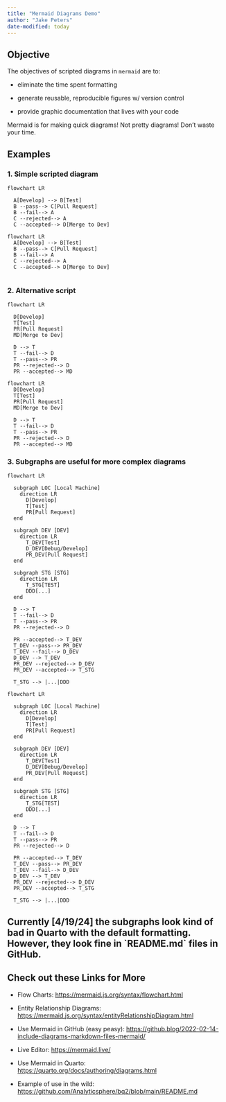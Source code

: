 ```yaml
---
title: "Mermaid Diagrams Demo"
author: "Jake Peters"
date-modified: today 
---
```


## Objective

The objectives of scripted diagrams in `mermaid` are to:

-   eliminate the time spent formatting

-   generate reusable, reproducible figures w/ version control

-   provide graphic documentation that lives with your code

::: callout-tip
Mermaid is for making quick diagrams! Not pretty diagrams! Don't waste your time.
:::

## Examples

### 1. Simple scripted diagram

``` mermaid
flowchart LR

  A[Develop] --> B[Test]
  B --pass--> C[Pull Request]
  B --fail--> A
  C --rejected--> A
  C --accepted--> D[Merge to Dev]
```

```mermaid
flowchart LR
  A[Develop] --> B[Test]
  B --pass--> C[Pull Request]
  B --fail--> A
  C --rejected--> A
  C --accepted--> D[Merge to Dev]
  
```

### 2. Alternative script

``` mermaid
flowchart LR
  
  D[Develop] 
  T[Test]
  PR[Pull Request]
  MD[Merge to Dev]
  
  D --> T
  T --fail--> D
  T --pass--> PR
  PR --rejected--> D
  PR --accepted--> MD
```

```mermaid
flowchart LR
  D[Develop] 
  T[Test]
  PR[Pull Request]
  MD[Merge to Dev]
  
  D --> T
  T --fail--> D
  T --pass--> PR
  PR --rejected--> D
  PR --accepted--> MD
```

### 3. Subgraphs are useful for more complex diagrams

``` mermaid
flowchart LR

  subgraph LOC [Local Machine]
    direction LR
      D[Develop] 
      T[Test]
      PR[Pull Request]
  end
    
  subgraph DEV [DEV]
    direction LR
      T_DEV[Test]
      D_DEV[Debug/Develop]
      PR_DEV[Pull Request]
  end
  
  subgraph STG [STG]
    direction LR
      T_STG[TEST]
      DDD[...]
  end
  
  D --> T
  T --fail--> D
  T --pass--> PR
  PR --rejected--> D
  
  PR --accepted--> T_DEV
  T_DEV --pass--> PR_DEV
  T_DEV --fail--> D_DEV
  D_DEV --> T_DEV
  PR_DEV --rejected--> D_DEV
  PR_DEV --accepted--> T_STG
  
  T_STG --> |...|DDD
```

```mermaid
flowchart LR

  subgraph LOC [Local Machine]
    direction LR
      D[Develop] 
      T[Test]
      PR[Pull Request]
  end
    
  subgraph DEV [DEV]
    direction LR
      T_DEV[Test]
      D_DEV[Debug/Develop]
      PR_DEV[Pull Request]
  end
  
  subgraph STG [STG]
    direction LR
      T_STG[TEST]
      DDD[...]
  end
  
  D --> T
  T --fail--> D
  T --pass--> PR
  PR --rejected--> D
  
  PR --accepted--> T_DEV
  T_DEV --pass--> PR_DEV
  T_DEV --fail--> D_DEV
  D_DEV --> T_DEV
  PR_DEV --rejected--> D_DEV
  PR_DEV --accepted--> T_STG
  
  T_STG --> |...|DDD
```

::: callout-note
## Currently \[4/19/24\] the subgraphs look kind of bad in Quarto with the default formatting. However, they look fine in \`README.md\` files in GitHub.
:::

## Check out these Links for More

-   Flow Charts: <https://mermaid.js.org/syntax/flowchart.html>

-   Entity Relationship Diagrams: <https://mermaid.js.org/syntax/entityRelationshipDiagram.html>

-   Use Mermaid in GitHub (easy peasy): <https://github.blog/2022-02-14-include-diagrams-markdown-files-mermaid/>

-   Live Editor: <https://mermaid.live/>

-   Use Mermaid in Quarto: <https://quarto.org/docs/authoring/diagrams.html>

-   Example of use in the wild: <https://github.com/Analyticsphere/bq2/blob/main/README.md>
